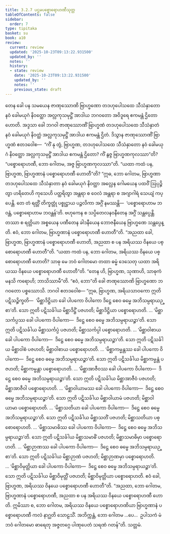 ```yaml
---
title: 3.2.7 ပဌမပစ္စောရောဟဏီသုတ္တ
tableOfContents: false
sidebar:
  order: 7
type: tipitaka
basket: su
book: a10
review:
  current: review
  updated: '2025-10-23T09:13:22.931500'
  updated_by: ''
  notes: ''
  history:
  - state: review
    date: '2025-10-23T09:13:22.931500'
    updated_by: ''
    notes: ''
    previous_state: draft
---
```



<ReviewStatus review={frontmatter.review} showDetails={true} />

<HypothesisAnnotation frontmatter={frontmatter} />

<DynamicBreadcrumb />

<Division number="119" book="a10" e="ch" v="17" p="447">

<Paragraph number="1056" book="a10">
တေန ခေါ ပန သမယေန ဇာဏုဿောဏိ ဗြာဟ္မဏော တဒဟုပေါသထေ သီသံနှာတော နဝံ ခေါမယုဂံ နိဝတ္ထော အလ္လကုသမုဋ္ဌိံ အာဒါယ ဘဂဝတော အဝိဒူရေ ဧကမန္တံ ဌိတော ဟောတိ.
</Paragraph>

<Paragraph number="1057" book="a10">
အဒ္ဒသာ ခေါ ဘဂဝါ ဇာဏုဿောဏိံ ဗြာဟ္မဏံ တဒဟုပေါသထေ သီသံနှာတံ နဝံ ခေါမယုဂံ နိဝတ္ထံ အလ္လကုသမုဋ္ဌိံ အာဒါယ ဧကမန္တံ ဌိတံ. ဒိသွာန ဇာဏုဿောဏိံ ဗြာဟ္မဏံ ဧတဒဝေါစ—  “ကိံ နု တွံ, ဗြာဟ္မဏ, တဒဟုပေါသထေ သီသံနှာတော နဝံ ခေါမယုဂံ နိဝတ္ထော အလ္လကုသမုဋ္ဌိံ အာဒါယ ဧကမန္တံ ဌိတော? ကိံ နွဇ္ဇ ဗြာဟ္မဏကုလဿာ”တိ? “ပစ္စောရောဟဏီ, ဘော ဂေါတမ, အဇ္ဇ ဗြာဟ္မဏကုလဿာ”တိ.
</Paragraph>

<Paragraph number="1058" book="a10">
“ယထာ ကထံ ပန, ဗြာဟ္မဏ, ဗြာဟ္မဏာနံ ပစ္စောရောဟဏီ ဟောတီ”တိ? “ဣဓ, ဘော ဂေါတမ, ဗြာဟ္မဏာ တဒဟုပေါသထေ သီသံနှာတာ နဝံ ခေါမယုဂံ နိဝတ္ထာ အလ္လေန ဂေါမယေန ပထဝိံ ဩပုဉ္ဇိတွာ ဟရိတေဟိ ကုသေဟိ ပတ္ထရိတွာ အန္တရာ စ ဝေလံ အန္တရာ စ အဂျာဂါရံ သေယျံ ကပ္ပေန္တိ. တေ တံ ရတ္တိံ တိက္ခတ္တုံ ပစ္စုဋ္ဌာယ ပဉ္ဇလိကာ အဂ္ဂိံ နမဿန္တိ—  ‘ပစ္စောရောဟာမ ဘဝန္တံ, ပစ္စောရောဟာမ ဘဝန္တန်’တိ. ဗဟုကေန စ သပ္ပိတေလနဝနီတေန အဂ္ဂိံ သန္တပ္ပေန္တိ. တဿာ စ ရတ္တိယာ အစ္စယေန ပဏီတေန ခါဒနီယေန ဘောဇနီယေန ဗြာဟ္မဏေ သန္တပ္ပေန္တိ. ဧဝံ, ဘော ဂေါတမ, ဗြာဟ္မဏာနံ ပစ္စောရောဟဏီ ဟောတီ”တိ.
</Paragraph>

<Paragraph number="1059" book="a10">
“အညထာ ခေါ, ဗြာဟ္မဏ, ဗြာဟ္မဏာနံ ပစ္စောရောဟဏီ ဟောတိ, အညထာ စ ပန အရိယဿ ဝိနယေ ပစ္စောရောဟဏီ ဟောတီ”တိ. “ယထာ ကထံ ပန, ဘော ဂေါတမ, အရိယဿ ဝိနယေ ပစ္စောရောဟဏီ ဟောတိ? သာဓု မေ ဘဝံ ဂေါတမော တထာ ဓမ္မံ ဒေသေတု ယထာ အရိယဿ ဝိနယေ ပစ္စောရောဟဏီ ဟောတီ”တိ.
</Paragraph>

<Paragraph number="1060" book="a10">
“တေန ဟိ, ဗြာဟ္မဏ, သုဏာဟိ, သာဓုကံ မနသိ ကရောဟိ; ဘာသိဿာမီ”တိ. “ဧဝံ, ဘော”တိ ခေါ ဇာဏုဿောဏိ ဗြာဟ္မဏော ဘဂဝတော ပစ္စဿောသိ. ဘဂဝါ ဧတဒဝေါစ—
</Paragraph>

<Paragraph number="1061" book="a10">
“ဣဓ, ဗြာဟ္မဏ, အရိယသာဝကော ဣတိ ပဋိသဉ္စိက္ခတိ—  ‘မိစ္ဆာဒိဋ္ဌိယာ ခေါ ပါပကော ဝိပါကော ဒိဋ္ဌေ စေဝ ဓမ္မေ အဘိသမ္ပရာယဉ္စာ’တိ. သော ဣတိ ပဋိသင်္ခါယ မိစ္ဆာဒိဋ္ဌိံ ပဇဟတိ; မိစ္ဆာဒိဋ္ဌိယာ ပစ္စောရောဟတိ.
</Paragraph>

<Paragraph number="1062" book="a10">
… ‘မိစ္ဆာသင်္ကပ္ပဿ ခေါ ပါပကော ဝိပါကော—  ဒိဋ္ဌေ စေဝ ဓမ္မေ အဘိသမ္ပရာယဉ္စာ’တိ. သော ဣတိ ပဋိသင်္ခါယ မိစ္ဆာသင်္ကပ္ပံ ပဇဟတိ; မိစ္ဆာသင်္ကပ္ပါ ပစ္စောရောဟတိ.
</Paragraph>

<Paragraph number="1063" book="a10">
… ‘မိစ္ဆာဝါစာယ ခေါ ပါပကော ဝိပါကော—  ဒိဋ္ဌေ စေဝ ဓမ္မေ အဘိသမ္ပရာယဉ္စာ’တိ. သော ဣတိ ပဋိသင်္ခါယ မိစ္ဆာဝါစံ ပဇဟတိ; မိစ္ဆာဝါစာယ ပစ္စောရောဟတိ.
</Paragraph>

<Paragraph number="1064" book="a10">
… ‘မိစ္ဆာကမ္မန္တဿ ခေါ ပါပကော ဝိပါကော—  ဒိဋ္ဌေ စေဝ ဓမ္မေ အဘိသမ္ပရာယဉ္စာ’တိ. သော ဣတိ ပဋိသင်္ခါယ မိစ္ဆာကမ္မန္တံ ပဇဟတိ; မိစ္ဆာကမ္မန္တာ ပစ္စောရောဟတိ.
</Paragraph>

<Paragraph number="1065" book="a10">
… ‘မိစ္ဆာအာဇီဝဿ ခေါ ပါပကော ဝိပါကော—  ဒိဋ္ဌေ စေဝ ဓမ္မေ အဘိသမ္ပရာယဉ္စာ’တိ. သော ဣတိ ပဋိသင်္ခါယ မိစ္ဆာအာဇီဝံ ပဇဟတိ; မိစ္ဆာအာဇီဝါ ပစ္စောရောဟတိ.
</Paragraph>

<Paragraph number="1066" book="a10">
… ‘မိစ္ဆာဝါယာမဿ ခေါ ပါပကော ဝိပါကော—  ဒိဋ္ဌေ စေဝ ဓမ္မေ အဘိသမ္ပရာယဉ္စာ’တိ. သော ဣတိ ပဋိသင်္ခါယ မိစ္ဆာဝါယာမံ ပဇဟတိ; မိစ္ဆာဝါယာမာ ပစ္စောရောဟတိ.
</Paragraph>

<Paragraph number="1067" book="a10">
… ‘မိစ္ဆာသတိယာ ခေါ ပါပကော ဝိပါကော—  ဒိဋ္ဌေ စေဝ ဓမ္မေ အဘိသမ္ပရာယဉ္စာ’တိ. သော ဣတိ ပဋိသင်္ခါယ မိစ္ဆာသတိံ ပဇဟတိ; မိစ္ဆာသတိယာ ပစ္စောရောဟတိ.
</Paragraph>

<Paragraph number="1068" book="a10">
… ‘မိစ္ဆာသမာဓိဿ ခေါ ပါပကော ဝိပါကော—  ဒိဋ္ဌေ စေဝ ဓမ္မေ အဘိသမ္ပရာယဉ္စာ’တိ. သော ဣတိ ပဋိသင်္ခါယ မိစ္ဆာသမာဓိံ ပဇဟတိ; မိစ္ဆာသမာဓိမှာ ပစ္စောရောဟတိ.
</Paragraph>

<Paragraph number="1069" book="a10">
… ‘မိစ္ဆာဉာဏဿ ခေါ ပါပကော ဝိပါကော—  ဒိဋ္ဌေ စေဝ ဓမ္မေ အဘိသမ္ပရာယဉ္စာ’တိ. သော ဣတိ ပဋိသင်္ခါယ မိစ္ဆာဉာဏံ ပဇဟတိ; မိစ္ဆာဉာဏမှာ ပစ္စောရောဟတိ.
</Paragraph>

<Paragraph number="1070" book="a10">
… ‘မိစ္ဆာဝိမုတ္တိယာ ခေါ ပါပကော ဝိပါကော—  ဒိဋ္ဌေ စေဝ ဓမ္မေ အဘိသမ္ပရာယဉ္စာ’တိ. သော ဣတိ ပဋိသင်္ခါယ မိစ္ဆာဝိမုတ္တိံ ပဇဟတိ; မိစ္ဆာဝိမုတ္တိယာ ပစ္စောရောဟတိ. ဧဝံ ခေါ, ဗြာဟ္မဏ, အရိယဿ ဝိနယေ ပစ္စောရောဟဏီ ဟောတီ”တိ.
</Paragraph>

<Paragraph number="1071" book="a10">
“အညထာ, ဘော ဂေါတမ, ဗြာဟ္မဏာနံ ပစ္စောရောဟဏီ, အညထာ စ ပန အရိယဿ ဝိနယေ ပစ္စောရောဟဏီ ဟောတိ. ဣမိဿာ စ, ဘော ဂေါတမ, အရိယဿ ဝိနယေ ပစ္စောရောဟဏိယာ ဗြာဟ္မဏာနံ ပစ္စောရောဟဏီ ကလံ နာဂ္ဃတိ သောဠသိံ. အဘိက္ကန္တံ, ဘော ဂေါတမ …ပေ…  ဥပါသကံ မံ ဘဝံ ဂေါတမော ဓာရေတု အဇ္ဇတဂ္ဂေ ပါဏုပေတံ သရဏံ ဂတန်”တိ.

</Paragraph>
</Division>

<Paragraph number="1072" type="center" book="a10">
သတ္တမံ.
</Paragraph>